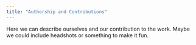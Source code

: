 ```yaml
---
title: "Authorship and Contributions"
---
```


Here we can describe ourselves and our contribution to the work. Maybe we could include headshots or something to make it fun. 